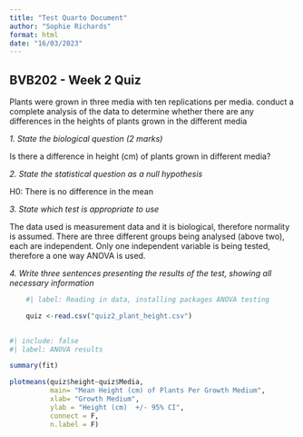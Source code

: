 ```yaml
---
title: "Test Quarto Document"
author: "Sophie Richards"
format: html
date: "16/03/2023"
---
```


## BVB202 - Week 2 Quiz

Plants were grown in three media with ten replications per media. conduct a complete analysis of the data to determine whether there are any differences in the heights of plants grown in the different media

*1. State the biological question (2 marks)*

Is there a difference in height (cm) of plants grown in different media?

*2. State the statistical question as a null hypothesis*

H0: There is no difference in the mean

*3. State which test is appropriate to use*

The data used is measurement data and it is biological, therefore normality is assumed. There are three different groups being analysed (above two), each are independent. Only one independent variable is being tested, therefore a one way ANOVA is used.

*4. Write three sentences presenting the results of the test, showing all necessary information*

```r
    #| label: Reading in data, installing packages ANOVA testing

    quiz <-read.csv("quiz2_plant_height.csv")
    
```

```r
#| include: false
#| label: ANOVA results 

summary(fit)

plotmeans(quiz$height~quiz$Media,
          main= "Mean Height (cm) of Plants Per Growth Medium",
          xlab= "Growth Medium",
          ylab = "Height (cm)  +/- 95% CI",
          connect = F,
          n.label = F)
```
